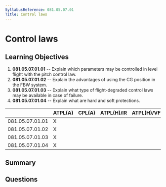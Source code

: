 ```yaml
---
SyllabusReference: 081.05.07.01
Title: Control laws
---
```


# Control laws

## Learning Objectives

1. **081.05.07.01.01** -- Explain which parameters may be controlled in level
   flight with the pitch control law.
2. **081.05.07.01.02** -- Explain the advantages of using the CG position in the
   FBW system.
3. **081.05.07.01.03** -- Explain what type of flight-degraded control laws may be
   available in case of failure.
4. **081.05.07.01.04** -- Explain what are hard and soft protections.

|                 | ATPL(A) | CPL(A) | ATPL(H)/IR | ATPL(H)/VFR | CPL(H) | IR  | CBIR(A) |
| --------------- | ------- | ------ | ---------- | ----------- | ------ | --- | ------- |
| 081.05.07.01.01 | X       |        |            |             |        |     |         |
| 081.05.07.01.02 | X       |        |            |             |        |     |         |
| 081.05.07.01.03 | X       |        |            |             |        |     |         |
| 081.05.07.01.04 | X       |        |            |             |        |     |         |

## Summary

## Questions
